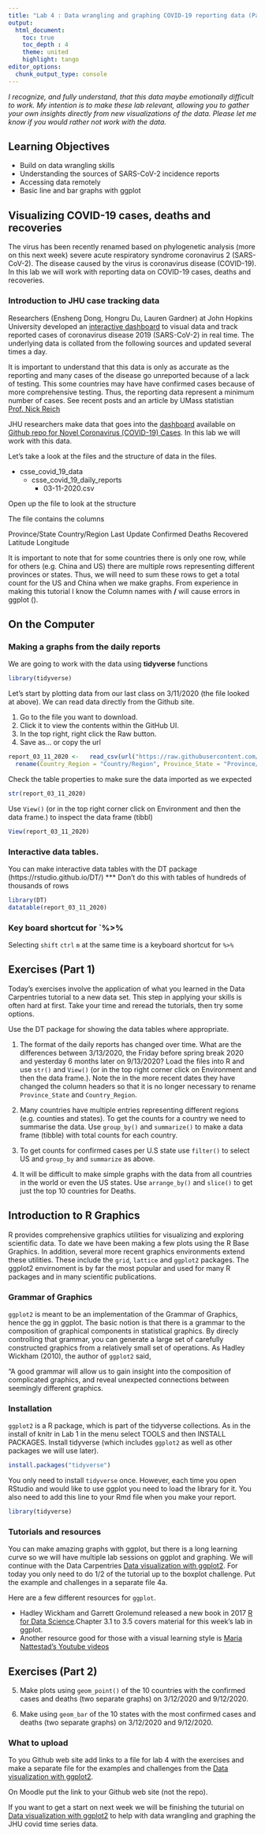 ```yaml
---
title: "Lab 4 : Data wrangling and graphing COVID-19 reporting data (Part 1)"
output:
  html_document:
    toc: true
    toc_depth : 4
    theme: united
    highlight: tango
editor_options: 
  chunk_output_type: console
---
```


*I recognize, and fully understand, that this data maybe emotionally difficult to work. My intention is to make these lab relevant, allowing you to gather your own insights directly from new visualizations of the data. Please let me know if you would rather not work with the data.*

## Learning Objectives

* Build on data wrangling skills
* Understanding the sources of SARS-CoV-2 incidence reports
* Accessing data remotely
* Basic line and bar graphs with ggplot

## Visualizing COVID-19 cases, deaths and recoveries

The virus has been recently renamed based on phylogenetic analysis (more on this next week) severe acute respiratory syndrome coronavirus 2 (SARS-CoV-2). The disease caused by the virus is coronavirus disease (COVID-19). In this lab we will work with reporting data on COVID-19 cases, deaths and recoveries. 

### Introduction to JHU case tracking data

Researchers (Ensheng Dong, Hongru Du, Lauren Gardner) at John Hopkins University developed an [interactive dashboard](https://www.arcgis.com/apps/opsdashboard/index.html#/bda7594740fd40299423467b48e9ecf6) to visual data and track reported cases of coronavirus disease 2019 (SARS-CoV-2) in real time. The underlying data is collated from the following sources and updated several times a day.

It is important to understand that this data is only as accurate as the reporting and many cases of the disease go unreported because of a lack of testing. This some countries may have have confirmed cases because of more comprehensive testing. Thus, the reporting data represent a minimum number of cases. See recent posts and an article by UMass statistian [Prof. Nick Reich](https://twitter.com/reichlab)

JHU researchers make data that goes into the [dashboard](https://www.arcgis.com/apps/opsdashboard/index.html#/bda7594740fd40299423467b48e9ecf6) available on [Github repo for Novel Coronavirus (COVID-19) Cases](https://github.com/CSSEGISandData/COVID-19). In this lab we will work with this data. 

Let's take a look at the files and the structure of data in the files.

* csse_covid_19_data
  + csse_covid_19_daily_reports
    - 03-11-2020.csv
    
Open up the file to look at the structure 
    
The file contains the columns 

Province/State 	Country/Region 	Last Update 	Confirmed 	Deaths 	Recovered 	Latitude 	Longitude

It is important to note that for some countries there is only one row, while for others (e.g. China and US) there are multiple rows representing different provinces or states. Thus, we will need to sum these rows to get a total count for the US and China when we make graphs. From experience in making this tutorial I know the Column names with __/__ will cause errors in ggplot (). 

## On the Computer

### Making a graphs from the daily reports

We are going to work with the data using __tidyverse__ functions

```r
library(tidyverse)
```
                 
Let's start by plotting data from our last class on 3/11/2020 (the file looked at above). We can read data directly from the Github site. 

1. Go to the file you want to download.
2. Click it to view the contents within the GitHub UI.
3. In the top right, right click the Raw button.
4. Save as... or copy the url

```r
report_03_11_2020 <-   read_csv(url("https://raw.githubusercontent.com/CSSEGISandData/COVID-19/master/csse_covid_19_data/csse_covid_19_daily_reports/03-11-2020.csv")) %>%
  rename(Country_Region = "Country/Region", Province_State = "Province/State")
```

Check the table properties to make sure the data imported as we expected

```r
str(report_03_11_2020)
```

Use `View()` (or in the top right corner click on Environment and then the data frame.) to inspect the data frame (tibbl)

```r
View(report_03_11_2020)
```

### Interactive data tables.  

You can make interactive data tables with the DT package (https://rstudio.github.io/DT/)
*** Don't do this with tables of hundreds of thousands of rows

```r
library(DT)
datatable(report_03_11_2020)
```

### Key board shortcut for `%>%

Selecting `shift` `ctrl` `m` at the same time is a keyboard shortcut for `%>%`

## Exercises (Part 1)

Today's exercises involve the application of what you learned in the Data Carpentries tutorial to a new data set. This step in applying your skills is often hard at first. Take your time and reread the tutorials, then try some options. 

Use the DT package for showing the data tables where appropriate.

1. The format of the daily reports has changed over time. What are the differences between 3/13/2020, the Friday before spring break 2020 and yesterday 6 months later on 9/13/2020? Load the files into R and use `str()` and `View()` (or in the top right corner click on Environment and then the data frame.). Note the in the more recent dates they have changed the column headers so that it is no longer necessary to rename `Province_State` and `Country_Region`.

2. Many countries have multiple entries representing different regions (e.g. counties and states). To get the counts for a country we need to summarise the data.  Use `group_by()` and `summarize()` to make a data frame (tibble) with total counts for each country.

3. To get counts for confirmed cases per U.S state use `filter()` to select US and `group_by` and `summarize` as above.

4. It will be difficult to make simple graphs with the data from all countries in the world or even the US states. Use `arrange_by()` and `slice()` to get just the top 10 countries for Deaths. 

## Introduction to R Graphics

R provides comprehensive graphics utilities for visualizing and exploring scientific data. To date we have been making a few plots using the R Base Graphics. In addition, several more recent graphics environments extend these utilities. These include the `grid`, `lattice` and `ggplot2` packages. The ggplot2 envirnoment is by far the most popular and used for many R packages and in many scientific publications. 

### Grammar of Graphics

`ggplot2` is meant to be an implementation of the Grammar of Graphics, hence the gg in ggplot. The basic notion is that there is a grammar to the composition of graphical components in statistical graphics. By direcly controlling that grammar, you can generate a large set of carefully constructed graphics from a relatively small set of operations. As Hadley Wickham (2010), the author of `ggplot2` said,

"A good grammar will allow us to gain insight into the composition of complicated graphics, and reveal unexpected connections between seemingly different graphics.

### Installation

`ggplot2` is a R package, which is part of the tidyverse collections. As in the install of knitr in Lab 1 in the menu select TOOLS and then INSTALL PACKAGES. Install tidyverse (which includes `ggplot2` as well as other packages we will use later).

```r
install.packages("tidyverse")
```

You only need to install `tidyverse` once. However, each time you open RStudio and would like to use ggplot you need to load the library for it. You also need to add this line to your Rmd file when you make your report.

```r
library(tidyverse)
```

### Tutorials and resources

You can make amazing graphs with ggplot, but there is a long learning curve so we will have multiple lab sessions on ggplot and graphing. We will continue with the Data Carpentries [Data visualization with ggplot2](https://datacarpentry.org/R-ecology-lesson/04-visualization-ggplot2.html). For today you only need to do 1/2 of the tutorial up to the boxplot challenge. Put the example and challenges in a separate file 4a. 

Here are a few different resources for `ggplot`.

* Hadley Wickham and Garrett Grolemund released a new book in 2017 [R for Data Science](http://r4ds.had.co.nz/).Chapter 3.1 to 3.5 covers material for this week's lab in ggplot.
* Another resource good for those with a visual learning style is [Maria Nattestad's Youtube videos](https://www.youtube.com/channel/UC2bWYX9h1KlaGWfTDuhASWg)

## Exercises (Part 2)

5. Make plots using `geom_point()` of the 10 countries with the confirmed cases and deaths (two separate graphs) on 3/12/2020 and 9/12/2020.

6. Make using `geom_bar` of the 10 states with the most confirmed cases and deaths (two separate graphs) on 3/12/2020 and 9/12/2020.

### What to upload

To you Github web site add links to a file for lab 4 with the exercises and make a separate file for the examples and challenges from the [Data visualization with ggplot2](https://datacarpentry.org/R-ecology-lesson/04-visualization-ggplot2.html).

On Moodle put the link to your Github web site (not the repo).

If you want to get a start on next week we will be finishing the tuturial on [Data visualization with ggplot2](https://datacarpentry.org/R-ecology-lesson/04-visualization-ggplot2.html) to help with data wrangling and graphing the JHU covid time series data.